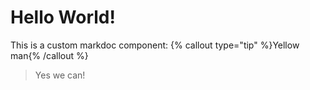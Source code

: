 # Hello World!

This is a custom markdoc component: {% callout type="tip" %}Yellow man{% /callout %}

> Yes we can!

